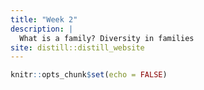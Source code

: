 ```yaml
---
title: "Week 2"
description: |
  What is a family? Diversity in families
site: distill::distill_website
---
```


```r
knitr::opts_chunk$set(echo = FALSE)
```


